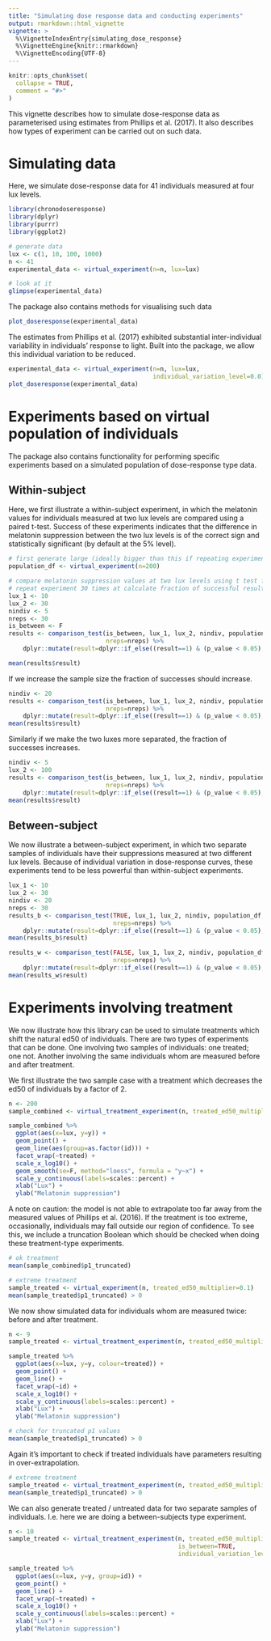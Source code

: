```yaml
---
title: "Simulating dose response data and conducting experiments"
output: rmarkdown::html_vignette
vignette: >
  %\VignetteIndexEntry{simulating_dose_response}
  %\VignetteEngine{knitr::rmarkdown}
  %\VignetteEncoding{UTF-8}
---
```


```r
knitr::opts_chunk$set(
  collapse = TRUE,
  comment = "#>"
)
```

This vignette describes how to simulate dose-response data as parameterised using estimates from Phillips et al. (2017). It also describes how types of experiment can be carried out on such data.


# Simulating data
Here, we simulate dose-response data for 41 individuals measured at four lux levels.
```r
library(chronodoseresponse)
library(dplyr)
library(purrr)
library(ggplot2)

# generate data
lux <- c(1, 10, 100, 1000)
n <- 41
experimental_data <- virtual_experiment(n=n, lux=lux)

# look at it
glimpse(experimental_data)
```

The package also contains methods for visualising such data
```r
plot_doseresponse(experimental_data)
```

The estimates from Phillips et al. (2017) exhibited substantial inter-individual variability in individuals' response to light. Built into the package, we allow this individual variation to be reduced.
```r
experimental_data <- virtual_experiment(n=n, lux=lux,
                                        individual_variation_level=0.0)
plot_doseresponse(experimental_data)
```

# Experiments based on virtual population of individuals
The package also contains functionality for performing specific experiments based on a simulated population
of dose-response type data.

## Within-subject
Here, we first illustrate a within-subject experiment, in which the melatonin values for individuals measured at two
lux levels are compared using a paired t-test. Success of these experiments indicates that the difference in melatonin suppression between the two lux levels is of the correct sign and statistically significant (by default at the 5% level).
```r
# first generate large (ideally bigger than this if repeating experiments) virtual population of data
population_df <- virtual_experiment(n=200)

# compare melatonin suppression values at two lux levels using t test for a sample of 5 individuals
# repeat experiment 30 times at calculate fraction of successful results
lux_1 <- 10
lux_2 <- 30
nindiv <- 5
nreps <- 30
is_between <- F
results <- comparison_test(is_between, lux_1, lux_2, nindiv, population_df,
                           nreps=nreps) %>%
    dplyr::mutate(result=dplyr::if_else((result==1) & (p_value < 0.05), 1, 0))

mean(results$result)
```

If we increase the sample size the fraction of successes should increase.
```r
nindiv <- 20
results <- comparison_test(is_between, lux_1, lux_2, nindiv, population_df,
                           nreps=nreps) %>%
    dplyr::mutate(result=dplyr::if_else((result==1) & (p_value < 0.05), 1, 0))
mean(results$result)
```

Similarly if we make the two luxes more separated, the fraction of successes increases.
```r
nindiv <- 5
lux_2 <- 100
results <- comparison_test(is_between, lux_1, lux_2, nindiv, population_df,
                           nreps=nreps) %>%
    dplyr::mutate(result=dplyr::if_else((result==1) & (p_value < 0.05), 1, 0))
mean(results$result)
```

## Between-subject
We now illustrate a between-subject experiment, in which two separate samples of individuals have their suppressions
measured at two different lux levels. Because of individual variation in dose-response curves, these experiments
tend to be less powerful than within-subject experiments.
```r
lux_1 <- 10
lux_2 <- 30
nindiv <- 20
nreps <- 30
results_b <- comparison_test(TRUE, lux_1, lux_2, nindiv, population_df,
                             nreps=nreps) %>%
    dplyr::mutate(result=dplyr::if_else((result==1) & (p_value < 0.05), 1, 0))
mean(results_b$result)

results_w <- comparison_test(FALSE, lux_1, lux_2, nindiv, population_df,
                             nreps=nreps) %>%
    dplyr::mutate(result=dplyr::if_else((result==1) & (p_value < 0.05), 1, 0))
mean(results_w$result)
```

# Experiments involving treatment
We now illustrate how this library can be used to simulate treatments which shift the natural ed50 of individuals. There are two types of experiments that can be done. One involving two samples of individuals: one treated; one not. Another involving the same individuals whom are measured before and after treatment.

We first illustrate the two sample case with a treatment which decreases the ed50 of individuals by a factor of 2.
```r
n <- 200
sample_combined <- virtual_treatment_experiment(n, treated_ed50_multiplier = 0.5)

sample_combined %>% 
  ggplot(aes(x=lux, y=y)) +
  geom_point() +
  geom_line(aes(group=as.factor(id))) +
  facet_wrap(~treated) +
  scale_x_log10() +
  geom_smooth(se=F, method="loess", formula = "y~x") +
  scale_y_continuous(labels=scales::percent) +
  xlab("Lux") +
  ylab("Melatonin suppression")
```

A note on caution: the model is not able to extrapolate too far away from the measured values of Phillips et al. (2016). If the treatment is too extreme, occasionally, individuals may fall outside our region of confidence. To see this, we include a truncation Boolean which should be checked when doing these treatment-type experiments.
```r
# ok treatment
mean(sample_combined$p1_truncated)

# extreme treatment
sample_treated <- virtual_experiment(n, treated_ed50_multiplier=0.1)
mean(sample_treated$p1_truncated) > 0
```

We now show simulated data for individuals whom are measured twice: before and after treatment.
```r
n <- 9
sample_treated <- virtual_treatment_experiment(n, treated_ed50_multiplier=0.5)

sample_treated %>% 
  ggplot(aes(x=lux, y=y, colour=treated)) +
  geom_point() +
  geom_line() +
  facet_wrap(~id) +
  scale_x_log10() +
  scale_y_continuous(labels=scales::percent) +
  xlab("Lux") +
  ylab("Melatonin suppression")

# check for truncated p1 values
mean(sample_treated$p1_truncated) > 0
```

Again it's important to check if treated individuals have parameters resulting in over-extrapolation.
```r
# extreme treatment
sample_treated <- virtual_treatment_experiment(n, treated_ed50_multiplier=0.01)
mean(sample_treated$p1_truncated) > 0
```

We can also generate treated / untreated data for two separate samples of individuals. I.e. here we are doing a between-subjects type experiment.
```r
n <- 10
sample_treated <- virtual_treatment_experiment(n, treated_ed50_multiplier=0.5,
                                               is_between=TRUE,
                                               individual_variation_level=0.1)

sample_treated %>% 
  ggplot(aes(x=lux, y=y, group=id)) +
  geom_point() +
  geom_line() +
  facet_wrap(~treated) +
  scale_x_log10() +
  scale_y_continuous(labels=scales::percent) +
  xlab("Lux") +
  ylab("Melatonin suppression")
```

